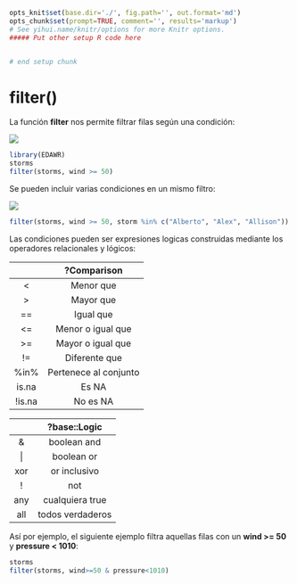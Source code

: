 ```r
opts_knit$set(base.dir='./', fig.path='', out.format='md')
opts_chunk$set(prompt=TRUE, comment='', results='markup')
# See yihui.name/knitr/options for more Knitr options.
##### Put other setup R code here


# end setup chunk
```
# filter()

La función __filter__ nos permite filtrar filas según una condición:  



![](filter.PNG)  


```r
library(EDAWR)
storms
filter(storms, wind >= 50)

```  



Se pueden incluir varias condiciones en un mismo filtro: 


![](filter1.PNG)  



```r
filter(storms, wind >= 50, storm %in% c("Alberto", "Alex", "Allison"))

```  


  
  
Las condiciones pueden ser expresiones logicas construidas mediante los operadores relacionales y lógicos:  



|     |  ?Comparison |
| :---: | :---: |
| < | Menor que |
| > | Mayor que |
| == | Igual que |
| <= | Menor o igual que |
| >= | Mayor o igual que |
| != | Diferente que |
| %in% | Pertenece al conjunto |
| is.na | Es NA |
| !is.na | No es NA |  




|      | ?base::Logic |
| :---: | :---: |
| & | boolean and |
| \| | boolean or |
| xor | or inclusivo |
| ! | not |
| any | cualquiera true |
| all | todos verdaderos |  




Así por ejemplo, el siguiente ejemplo filtra aquellas filas con un __wind >= 50__ y __pressure < 1010__:  


```r
storms
filter(storms, wind>=50 & pressure<1010)

```  



